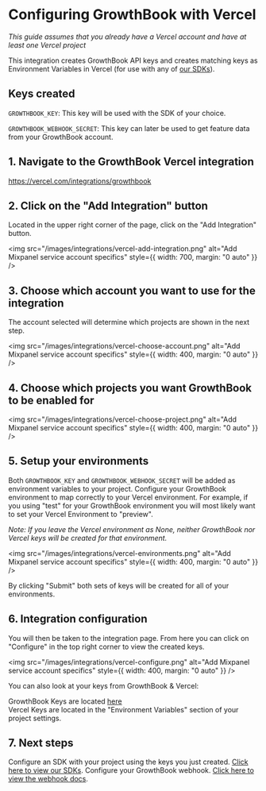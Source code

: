 # Configuring GrowthBook with Vercel

_This guide assumes that you already have a Vercel account and have at least one Vercel project_

This integration creates GrowthBook API keys and creates matching keys as Environment Variables in Vercel (for use with any of [our SDKs](/lib)).

## Keys created

`GROWTHBOOK_KEY`: This key will be used with the SDK of your choice.

`GROWTHBOOK_WEBHOOK_SECRET`: This key can later be used to get feature data from your GrowthBook account.

## 1. Navigate to the GrowthBook Vercel integration

<a href="https://vercel.com/integrations/growthbook" target="_blank">
  https://vercel.com/integrations/growthbook
</a>

## 2. Click on the "Add Integration" button

Located in the upper right corner of the page, click on the "Add Integration" button.

<img
  src="/images/integrations/vercel-add-integration.png"
  alt="Add Mixpanel service account specifics"
  style={{ width: 700, margin: "0 auto" }}
/>

## 3. Choose which account you want to use for the integration

The account selected will determine which projects are shown in the next step.

<img
  src="/images/integrations/vercel-choose-account.png"
  alt="Add Mixpanel service account specifics"
  style={{ width: 400, margin: "0 auto" }}
/>

## 4. Choose which projects you want GrowthBook to be enabled for

<img
  src="/images/integrations/vercel-choose-project.png"
  alt="Add Mixpanel service account specifics"
  style={{ width: 400, margin: "0 auto" }}
/>

## 5. Setup your environments

Both `GROWTHBOOK_KEY` and `GROWTHBOOK_WEBHOOK_SECRET` will be added as environment variables to your project.
Configure your GrowthBook environment to map correctly to your Vercel environment. For example, if you
using "test" for your GrowthBook environment you will most likely want to set your Vercel Environment to
"preview".

_Note: If you leave the Vercel environment as None, neither GrowthBook nor Vercel keys will be created for that environment._

<img
  src="/images/integrations/vercel-environments.png"
  alt="Add Mixpanel service account specifics"
  style={{ width: 400, margin: "0 auto" }}
/>

By clicking "Submit" both sets of keys will be created for all of your environments.

## 6. Integration configuration

You will then be taken to the integration page. From here you can click on "Configure" in the top right corner to
view the created keys.

<img
  src="/images/integrations/vercel-configure.png"
  alt="Add Mixpanel service account specifics"
  style={{ width: 400, margin: "0 auto" }}
/>

You can also look at your keys from GrowthBook & Vercel:

GrowthBook Keys are located <a href="https://app.growthbook.io/settings/keys" target="_blank">here</a><br/>
Vercel Keys are located in the "Environment Variables" section of your project settings.

## 7. Next steps

Configure an SDK with your project using the keys you just created. [Click here to view our SDKs](/lib).
Configure your GrowthBook webhook. [Click here to view the webhook docs](/app/webhooks).
